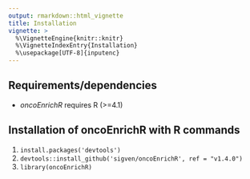 ```yaml
---
output: rmarkdown::html_vignette
title: Installation
vignette: >
  %\VignetteEngine{knitr::knitr}
  %\VignetteIndexEntry{Installation}
  %\usepackage[UTF-8]{inputenc}
---
```


## Requirements/dependencies

* _oncoEnrichR_ requires R (>=4.1)

## Installation of oncoEnrichR with R commands

1.  `install.packages('devtools')`
2.  `devtools::install_github('sigven/oncoEnrichR', ref = "v1.4.0")`
3.  `library(oncoEnrichR)`

<br>
